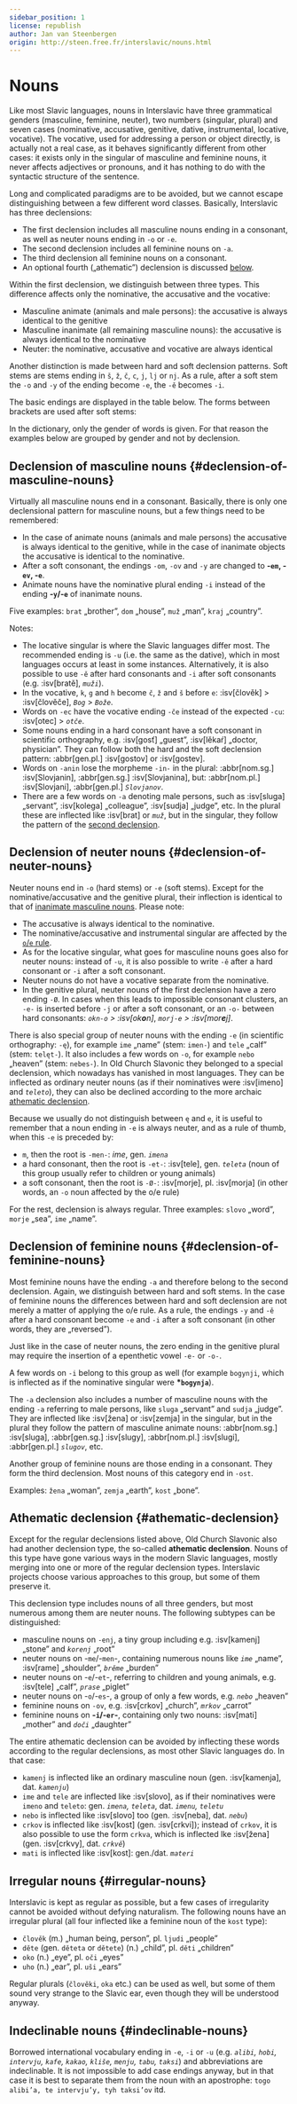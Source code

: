 ```yaml
---
sidebar_position: 1
license: republish
author: Jan van Steenbergen
origin: http://steen.free.fr/interslavic/nouns.html
---
```



# Nouns

Like most Slavic languages, nouns in Interslavic have three grammatical genders (masculine, feminine, neuter), two numbers (singular, plural) and seven cases (nominative, accusative, genitive, dative, instrumental, locative, vocative). The vocative, used for addressing a person or object directly, is actually not a real case, as it behaves significantly different from other cases: it exists only in the singular of masculine and feminine nouns, it never affects adjectives or pronouns, and it has nothing to do with the syntactic structure of the sentence.

Long and complicated paradigms are to be avoided, but we cannot escape distinguishing between a few different word classes. Basically, Interslavic has three declensions:

- The first declension includes all masculine nouns ending in a consonant, as well as neuter nouns ending in `-o` or `-e`.
- The second declension includes all feminine nouns on `-a`.
- The third declension all feminine nouns on a consonant.
- An optional fourth („athematic”) declension is discussed [below][1].

Within the first declension, we distinguish between three types. This difference affects only the nominative, the accusative and the vocative:

- Masculine animate (animals and male persons): the accusative is always identical to the genitive
- Masculine inanimate (all remaining masculine nouns): the accusative is always identical to the nominative
- Neuter: the nominative, accusative and vocative are always identical

Another distinction is made between hard and soft declension patterns. Soft stems are stems ending in `š`, `ž`, `č`, `c`, `j`, `lj` or `nj`. As a rule, after a soft stem the `-o` and `-y` of the ending become `-e`, the `-ě` becomes `-i`.

The basic endings are displayed in the table below. The forms between brackets are used after soft stems:

<Endings />

In the dictionary, only the gender of words is given. For that reason the examples below are grouped by gender and not by declension.

## Declension of masculine nouns \{#declension-of-masculine-nouns}

Virtually all masculine nouns end in a consonant. Basically, there is only one declensional pattern for masculine nouns, but a few things need to be remembered:

- In the case of animate nouns (animals and male persons) the accusative is always identical to the genitive, while in the case of inanimate objects the accusative is identical to the nominative.
- After a soft consonant, the endings `-om`, `-ov` and `-y` are changed to **-`em`, -`ev`, -`e`**.
- Animate nouns have the nominative plural ending `-i` instead of the ending **-`y`/-`e`** of inanimate nouns.

Five examples: `brat` „brother”, `dom` „house”, `muž` „man”, `kraj` „country”.

<DeclensionOfMasculineNouns />

Notes:

- The locative singular is where the Slavic languages differ most. The recommended ending is `-u` (i.e. the same as the dative), which in most languages occurs at least in some instances. Alternatively, it is also possible to use `-ě` after hard consonants and `-i` after soft consonants (e.g. :isv[bratě], _`muži`_).
- In the vocative, `k`, `g` and `h` become `č`, `ž` and `š` before `e`: :isv[člověk] > :isv[člověče], _`Bog`_ > _`Bože`_.
- Words on `-ec` have the vocative ending `-če` instead of the expected `-cu`: :isv[otec] > _`otče`_.
- Some nouns ending in a hard consonant have a soft consonant in scientific orthography, e.g. :isv[gosť] „guest”, :isv[lěkaŕ] „doctor, physician”. They can follow both the hard and the soft declension pattern: :abbr[gen.pl.] :isv[gostov] or :isv[gostev].
- Words on `-anin` lose the morpheme `-in-` in the plural: :abbr[nom.sg.] :isv[Slovjanin], :abbr[gen.sg.] :isv[Slovjanina], but: :abbr[nom.pl.] :isv[Slovjani], :abbr[gen.pl.] _`Slovjanov`_.
- There are a few words on `-a` denoting male persons, such as :isv[sluga] „servant”, :isv[kolega] „colleague”, :isv[sudja] „judge”, etc. In the plural these are inflected like :isv[brat] or _`muž`_, but in the singular, they follow the pattern of the [second declension][2].

## Declension of neuter nouns \{#declension-of-neuter-nouns}

Neuter nouns end in `-o` (hard stems) or `-e` (soft stems). Except for the nominative/accusative and the genitive plural, their inflection is identical to that of [inanimate masculine nouns][3]. Please note:

- The accusative is always identical to the nominative.
- The nominative/accusative and instrumental singular are affected by the [`o`/`e` rule][4].
- As for the locative singular, what goes for masculine nouns goes also for neuter nouns: instead of `-u`, it is also possible to write `-ě` after a hard consonant or `-i` after a soft consonant.
- Neuter nouns do not have a vocative separate from the nominative.
- In the genitive plural, neuter nouns of the first declension have a zero ending `-Ø`. In cases when this leads to impossible consonant clusters, an `-e-` is inserted before `-j` or after a soft consonant, or an `-o-` between hard consonants: _`okn-o` > :isv[ok**o**n]_, _`morj-e` > :isv[mor**e**j]_.

There is also special group of neuter nouns with the ending `-e` (in scientific orthography: `-ę`), for example `ime` „name” (stem: `imen-`) and `tele` „calf” (stem: `telęt-`). It also includes a few words on `-o`, for example `nebo` „heaven” (stem: `nebes-`). In Old Church Slavonic they belonged to a special declension, which nowadays has vanished in most languages. They can be inflected as ordinary neuter nouns (as if their nominatives were :isv[imeno] and _`teleto`_), they can also be declined according to the more archaic [athematic declension][1].

Because we usually do not distinguish between `ę` and `e`, it is useful to remember that a noun ending in `-e` is always neuter, and as a rule of thumb, when this `-e` is preceded by:

- `m`, then the root is `-men-`: _ime_, gen. _`imena`_
- a hard consonant, then the root is `-et-`: :isv[tele], gen. _`teleta`_ (noun of this group usually refer to children or young animals)
- a soft consonant, then the root is `-Ø-`: :isv[morje], pl. :isv[morja] (in other words, an `-o` noun affected by the o/e rule)

For the rest, declension is always regular. Three examples: `slovo` „word”, `morje` „sea”, `ime` „name”.

<DeclensionOfNeuterNouns />

## Declension of feminine nouns \{#declension-of-feminine-nouns}

Most feminine nouns have the ending `-a` and therefore belong to the second declension. Again, we distinguish between hard and soft stems. In the case of feminine nouns the differences between hard and soft declension are not merely a matter of applying the o/e rule. As a rule, the endings `-y` and `-ě` after a hard consonant become `-e` and `-i` after a soft consonant (in other words, they are „reversed”).

Just like in the case of neuter nouns, the zero ending in the genitive plural may require the insertion of a epenthetic vowel `-e-` or `-o-`.

A few words on `-i` belong to this group as well (for example `bogynji`, which is inflected as if the nominative singular were **\*`bogynja`**).

The `-a` declension also includes a number of masculine nouns with the ending `-a` referring to male persons, like `sluga` „servant” and `sudja` „judge”. They are inflected like :isv[žena] or :isv[zemja] in the singular, but in the plural they follow the pattern of masculine animate nouns: :abbr[nom.sg.] :isv[sluga], :abbr[gen.sg.] :isv[slugy], :abbr[nom.pl.] :isv[slugi], :abbr[gen.pl.] _`slugov`_, etc.

Another group of feminine nouns are those ending in a consonant. They form the third declension. Most nouns of this category end in `-ost`.

Examples: `žena` „woman”, `zemja` „earth”, `kost` „bone”.

<DeclensionOfFeminineNouns />

## Athematic declension \{#athematic-declension}

Except for the regular declensions listed above, Old Church Slavonic also had another declension type, the so-called **athematic declension**. Nouns of this type have gone various ways in the modern Slavic languages, mostly merging into one or more of the regular declension types. Interslavic projects choose various approaches to this group, but some of them preserve it.

This declension type includes nouns of all three genders, but most numerous among them are neuter nouns. The following subtypes can be distinguished:

- masculine nouns on `-enj`, a tiny group including e.g. :isv[kamenj] „stone” and _`korenj`_ „root”
- neuter nouns on -`me`/-`men`-, containing numerous nouns like _`ime`_ „name”, :isv[rame] „shoulder”, _`brěme`_ „burden”
- neuter nouns on -`e`/-`et`-, referring to children and young animals, e.g. :isv[tele] „calf”, _`prase`_ „piglet”
- neuter nouns on -`o`/-`es`-, a group of only a few words, e.g. _`nebo`_ „heaven”
- feminine nouns on `-ov`, e.g. :isv[crkov] „church”, _`mrkov`_ „carrot”
- feminine nouns on **-`i`/-`er`-**, containing only two nouns: :isv[mati] „mother” and _`doči`_ „daughter”

<AthematicDeclension />

The entire athematic declension can be avoided by inflecting these words according to the regular declensions, as most other Slavic languages do. In that case:

- `kamenj` is inflected like an ordinary masculine noun (gen. :isv[kamenja], dat. _`kamenju`_)
- `ime` and `tele` are inflected like :isv[slovo], as if their nominatives were `imeno` and `teleto`: gen. _`imena`, `teleta`_, dat. _`imenu`, `teletu`_
- `nebo` is inflected like :isv[slovo] too (gen. :isv[neba], dat. _`nebu`_)
- `crkov` is inflected like :isv[kost] (gen. :isv[crkvi]); instead of `crkov`, it is also possible to use the form `crkva`, which is inflected lke :isv[žena] (gen. :isv[crkvy], dat. _`crkvě`_)
- `mati` is inflected like :isv[kost]: gen./dat. _`materi`_

## Irregular nouns \{#irregular-nouns}

Interslavic is kept as regular as possible, but a few cases of irregularity cannot be avoided without defying naturalism. The following nouns have an irregular plural (all four inflected like a feminine noun of the `kost` type):

- `člověk` (m.) „human being, person”, pl. `ljudi` „people”
- `děte` (gen. `děteta` or `dětete`) (n.) „child”, pl. `děti` „children”
- `oko` (n.) „eye”, pl. `oči` „eyes”
- `uho` (n.) „ear”, pl. `uši` „ears”

Regular plurals (`člověki`, `oka` etc.) can be used as well, but some of them sound very strange to the Slavic ear, even though they will be understood anyway.

## Indeclinable nouns \{#indeclinable-nouns}

Borrowed international vocabulary ending in `-e`, `-i` or `-u` (e.g. _`alibi`, `hobi`, `intervju`, `kafe`, `kakao`, `kliše`, `menju`, `tabu`, `taksi`_) and abbreviations are indeclinable. It is not impossible to add case endings anyway, but in that case it is best to separate them from the noun with an apostrophe: `togo alibi’a, te intervju’y, tyh taksi’ov` itd.

[1]: #athematic_declension

[2]: #feminine_declension

[3]: #masculine_declension

[4]: ../phonology.mdx#o
